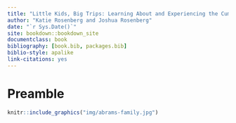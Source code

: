```yaml
--- 
title: "Little Kids, Big Trips: Learning About and Experiencing the Cumberland Plateau, Tennessee Valley, and Great Smoky Mountains around Knoxville, Tennessee"
author: "Katie Rosenberg and Joshua Rosenberg"
date: "`r Sys.Date()`"
site: bookdown::bookdown_site
documentclass: book
bibliography: [book.bib, packages.bib]
biblio-style: apalike
link-citations: yes
---
```


# Preamble

```r
knitr::include_graphics("img/abrams-family.jpg")
```
